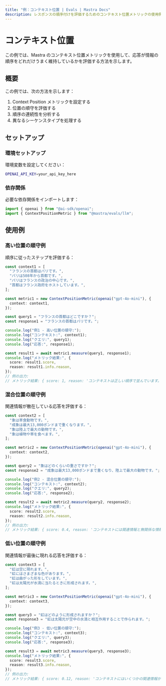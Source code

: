 ```yaml
---
title: "例：コンテキスト位置 | Evals | Mastra Docs"
description: レスポンスの順序付けを評価するためのコンテキスト位置メトリックの使用例。
---
```



# コンテキスト位置

この例では、Mastra のコンテキスト位置メトリックを使用して、応答が情報の順序をどれだけうまく維持しているかを評価する方法を示します。

## 概要

この例では、次の方法を示します：

1. Context Position メトリックを設定する
2. 位置の順守を評価する
3. 順序の連続性を分析する
4. 異なるシーケンスタイプを処理する

## セットアップ

### 環境セットアップ

環境変数を設定してください：

```bash filename=".env"
OPENAI_API_KEY=your_api_key_here
```

### 依存関係

必要な依存関係をインポートします：

```typescript copy showLineNumbers filename="src/index.ts"
import { openai } from "@ai-sdk/openai";
import { ContextPositionMetric } from "@mastra/evals/llm";
```

## 使用例

### 高い位置の順守例

順序に従ったステップを評価する：

```typescript copy showLineNumbers{5} filename="src/index.ts"
const context1 = [
  "フランスの首都はパリです。",
  "パリは508年から首都です。",
  "パリはフランスの政治の中心です。",
  "首都はフランス政府をホストしています。",
];

const metric1 = new ContextPositionMetric(openai("gpt-4o-mini"), {
  context: context1,
});

const query1 = "フランスの首都はどこですか？";
const response1 = "フランスの首都はパリです。";

console.log("例1 - 高い位置の順守:");
console.log("コンテキスト:", context1);
console.log("クエリ:", query1);
console.log("応答:", response1);

const result1 = await metric1.measure(query1, response1);
console.log("メトリック結果:", {
  score: result1.score,
  reason: result1.info.reason,
});
// 例の出力:
// メトリック結果: { score: 1, reason: 'コンテキストは正しい順序で並んでいます。' }
```

### 混合位置の順守例

関連情報が散在している応答を評価する：

```typescript copy showLineNumbers{31} filename="src/index.ts"
const context2 = [
  "象は草食動物です。",
  "成象は最大13,000ポンドまで重くなります。",
  "象は陸上で最大の動物です。",
  "象は植物や草を食べます。",
];

const metric2 = new ContextPositionMetric(openai("gpt-4o-mini"), {
  context: context2,
});

const query2 = "象はどのくらいの重さですか？";
const response2 = "成象は最大13,000ポンドまで重くなり、陸上で最大の動物です。";

console.log("例2 - 混合位置の順守:");
console.log("コンテキスト:", context2);
console.log("クエリ:", query2);
console.log("応答:", response2);

const result2 = await metric2.measure(query2, response2);
console.log("メトリック結果:", {
  score: result2.score,
  reason: result2.info.reason,
});
// 例の出力:
// メトリック結果: { score: 0.4, reason: 'コンテキストには関連情報と無関係な情報が含まれており、正しい順序ではありません。' }
```

### 低い位置の順守例

関連情報が最後に現れる応答を評価する：

```typescript copy showLineNumbers{57} filename="src/index.ts"
const context3 = [
  "虹は空に現れます。",
  "虹にはさまざまな色があります。",
  "虹は曲がった形をしています。",
  "虹は太陽光が水滴に当たるときに形成されます。",
];

const metric3 = new ContextPositionMetric(openai("gpt-4o-mini"), {
  context: context3,
});

const query3 = "虹はどのように形成されますか？";
const response3 = "虹は太陽光が空中の水滴と相互作用することで作られます。";

console.log("例3 - 低い位置の順守:");
console.log("コンテキスト:", context3);
console.log("クエリ:", query3);
console.log("応答:", response3);

const result3 = await metric3.measure(query3, response3);
console.log("メトリック結果:", {
  score: result3.score,
  reason: result3.info.reason,
});
// 例の出力:
// メトリック結果: { score: 0.12, reason: 'コンテキストにはいくつかの関連情報が含まれていますが、ほとんどの関連情報は最後にあります。' }
```
